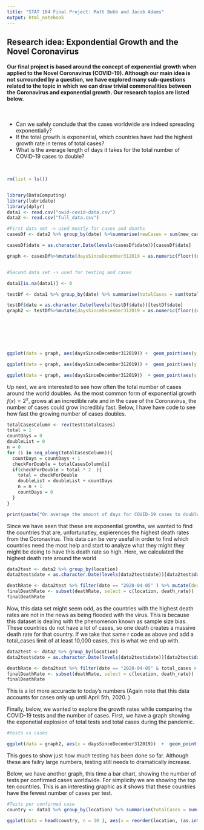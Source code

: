 ```yaml
---
title: "STAT 184 Final Project: Matt Bubb and Jacob Adams"
output: html_notebook
---
```

## Research idea: Expondential Growth and the Novel Coronavirus

#### Our final project is based around the concept of exponential growth when applied to the Novel Coronavirus (COVID-19). Although our main idea is not surrounded by a question, we have explored many sub-questions related to the topic in which we can draw trivial commonalities between the Coronavirus and exponential growth. Our research topics are listed below.  
<br/>

- Can we safely conclude that the cases worldwide are indeed spreading exponentially?
- If the total growth is exponential, which countries have had the highest growth rate in terms of total cases? 
- What is the average length of days it takes for the total number of COVID-19 cases to double?

<br/> 




```r
rm(list = ls())


library(DataComputing)
library(lubridate)
library(dplyr)
data1 <- read.csv("owid-covid-data.csv")
data2 <- read.csv("full_data.csv")

#First data set -> used mostly for cases and deaths
casesDf <- data2 %>% group_by(date) %>%summarise(newCases = sum(new_cases),totalDeaths = sum(total_deaths) ,newDeaths = sum(new_deaths), totalCases = sum(total_cases)) %>% arrange(desc(date)) 

casesDf$date = as.character.Date(levels(casesDf$date))[casesDf$date]

graph <- casesDf%>%mutate(daysSinceDecember312019 = as.numeric(floor((difftime(casesDf$date, min(casesDf$date))/86400 )) ))


#Second data set -> used for testing and cases

data1[is.na(data1)] <- 0

testDf <- data1 %>% group_by(date) %>% summarise(totalCases = sum(total_cases), newCases = sum(new_cases),totalDeaths = sum(total_deaths), totalTests = sum(total_tests), newTests = sum(new_tests) )

testDf$date = as.character.Date(levels(testDf$date))[testDf$date]
graph2 <- testDf%>%mutate(daysSinceDecember312019 = as.numeric(floor((difftime(testDf$date, min(testDf$date))/86400 )) ))








```





```r
ggplot(data = graph, aes(daysSinceDecember312019)) +  geom_point(aes(y = newCases, color = "New Cases")) + geom_point(aes(y = newDeaths, color = "New Deaths")) +geom_point(aes(y = totalDeaths, color = "Total Deaths")) +geom_point(aes(y = totalCases, color = "Total Cases"))
```

```r
ggplot(data = graph, aes(daysSinceDecember312019)) +  geom_point(aes(y = newCases, color = "New Cases")) + geom_point(aes(y = newDeaths, color = "New Deaths")) +geom_point(aes(y = totalDeaths, color = "Total Deaths")) 
```

```r
ggplot(data = graph, aes(daysSinceDecember312019))  + geom_point(aes(y = newDeaths, color = "New Deaths")) +geom_point(aes(y = totalDeaths, color = "Total Deaths")) 

```





Up next, we are interested to see how often the total number of cases around the world doubles. As the most common form of exponential growth $f(x) = 2^x$, grows at an incredible rate and in the case of the Coronavirus, the number of cases could grow incredibly fast. Below, I have have code to see how fast the growing number of cases doubles. 


```r




totalCasesColumn <- rev(test$totalCases)
total = 1
countDays = 0
doubleList = 0
n = 0
for (i in seq_along(totalCasesColumn)){
  countDays = countDays + 1
  checkForDouble = totalCasesColumn[i]
  if(checkForDouble > total * 2  ){
    total = checkForDouble
    doubleList = doubleList + countDays
    n = n + 1
    countDays = 0
  }
}

print(paste("On average the amount of days for COVID-19 cases to double is:", floor(doubleList / n)))

```



Since we have seen that these are exponential growths, we wanted to find the countries that are, unfortunatley, expierences the highest death rates from the Coronavirus. This data can be very useful in order to find which countries need the most help and start to analyze what they might they might be doing to have this death rate so high. Here, we calculated the highest death rate around the world

```r
data2test <- data2 %>% group_by(location) 
data2test$date = as.character.Date(levels(data2test$date))[data2test$date]

deathRate <- data2test %>% filter(date == "2020-04-05" ) %>% mutate(death_rate = (total_deaths/total_cases)*100)%>%arrange(desc(death_rate))
finalDeathRate <- subset(deathRate, select = c(location, death_rate))
finalDeathRate
```

Now, this data set might seem odd, as the countries with the highest death rates are not in the news as being flooded with the virus. This is because this dataset is dealing with the phenomenon known as sample size bias. These countries do not have a lot of cases, so one death creates a massive death rate for that country. If we take that same r code as above and add a total_cases limit of at least 10,000 cases, this is what we end up with. 

```r
data2test <- data2 %>% group_by(location) 
data2test$date = as.character.Date(levels(data2test$date))[data2test$date]

deathRate <- data2test %>% filter(date == "2020-04-05" & total_cases > 10000 ) %>% mutate(death_rate = (total_deaths/total_cases)*100)%>%arrange(desc(death_rate))
finalDeathRate <- subset(deathRate, select = c(location, death_rate))
finalDeathRate
```

This is a lot more accuracte to today's numbers (Again note that this data accounts for cases only up until April 5th, 2020. )



Finally, below, we wanted to explore the growth rates while comparing the COVID-19 tests and the number of cases. First, we have a graph showing the exponetial explosion of total tests and total cases during the pandemic. 

```r
#tests vs cases

ggplot(data = graph2, aes(x = daysSinceDecember312019))  +  geom_point(aes(y = as.integer(totalCases), color = "Total Cases"))  +geom_point(aes(y = as.integer(totalTests), color = "Total tests")) 
```
This goes to show just how much testing has been done so far. Although these are failry large numbers, testing still needs to dramatically increase. 


Below, we have another graph, this time a bar chart, showing the number of tests per confirmed cases worldwide. For simplicity we are showing the top ten countries. This is an interesting graphic as it shows that these countries have the fewest number of cases per test. 
```r
#Tests per confirmed case
country <- data1 %>% group_by(location) %>% summarise(totalCases = sum(total_cases), newCases = sum(new_cases),totalDeaths = sum(total_deaths), totalTests = sum(total_tests) ) %>% mutate(ratio = (as.integer(totalTests)/totalCases)) %>% arrange(desc(ratio))

ggplot(data = head(country, n = 10 ), aes(x = reorder(location, (as.integer(totalTests)/totalCases)), y = (as.integer(totalTests)/totalCases))) + geom_bar(stat = "identity")

```